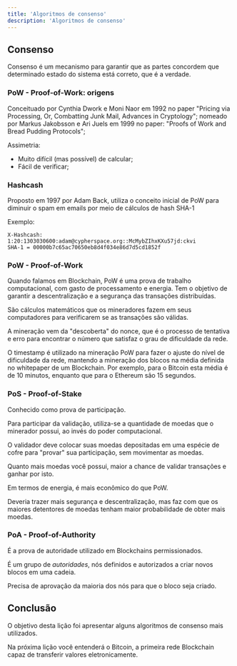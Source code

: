 ```yaml
---
title: 'Algoritmos de consenso'
description: 'Algoritmos de consenso'
---
```


## Consenso

Consenso é um mecanismo para garantir que as partes concordem que determinado estado do sistema está correto, que é a verdade.

### PoW - Proof-of-Work: origens

Conceituado por Cynthia Dwork e Moni Naor em 1992 no paper "Pricing via Processing, Or, Combatting Junk Mail, Advances in Cryptology";
nomeado por Markus Jakobsson e Ari Juels em 1999 no paper: "Proofs of Work and Bread Pudding Protocols";

Assimetria:

- Muito difícil (mas possível) de calcular;
- Fácil de verificar;

### Hashcash

Proposto em 1997 por Adam Back, utiliza o conceito inicial de PoW
para diminuir o spam em emails por meio de cálculos de hash SHA-1

Exemplo:

```
X-Hashcash: 1:20:1303030600:adam@cypherspace.org::McMybZIhxKXu57jd:ckvi
SHA-1 = 00000b7c65ac70650eb8d4f034e86d7d5cd1852f
```

### PoW - Proof-of-Work

Quando falamos em Blockchain, PoW é uma prova de trabalho computacional, com gasto de processamento e energia.
Tem o objetivo de garantir a descentralização e a segurança das transações distribuídas.

São cálculos matemáticos que os mineradores fazem em seus computadores para verificarem se as transações são válidas.

A mineração vem da "descoberta" do nonce,
que é o processo de tentativa e erro para encontrar o número que satisfaz o grau de dificuldade da rede.

O timestamp é utilizado na mineração PoW para fazer o ajuste do nível de dificuldade da rede,
mantendo a mineração dos blocos na média definida no whitepaper de um Blockchain.
Por exemplo, para o Bitcoin esta média é de 10 minutos, enquanto que para o Ethereum são 15 segundos.

### PoS - Proof-of-Stake

Conhecido como prova de participação.

Para participar da validação, utiliza-se a quantidade de moedas que o minerador possui, ao invés do poder computacional.

O validador deve colocar suas moedas depositadas em uma espécie de cofre para "provar" sua participação, sem movimentar as moedas.

Quanto mais moedas você possui, maior a chance de validar transações e ganhar por isto.

Em termos de energia, é mais econômico do que PoW.

Deveria trazer mais segurança e descentralização, mas faz com que os maiores detentores de moedas tenham maior probabilidade de obter mais moedas.

### PoA - Proof-of-Authority

É a prova de autoridade utilizado em Blockchains permissionados.

É um grupo de _autoridades_, nós definidos e autorizados a criar novos blocos em uma cadeia.

Precisa de aprovação da maioria dos nós para que o bloco seja criado.

## Conclusão

O objetivo desta lição foi apresentar alguns algoritmos de consenso mais utilizados.

Na próxima lição você entenderá o Bitcoin, a primeira rede Blockchain capaz de transferir valores eletronicamente.
